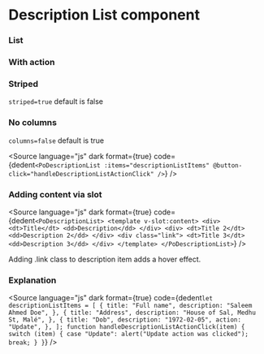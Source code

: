 # Description List component




### List

<Story of={PoDescriptionListStories.List} />

### With action

<Story of={PoDescriptionListStories.WithAction} />

### Striped

`striped=true` default is false

<Story of={PoDescriptionListStories.Striped} />

### No columns

`columns=false` default is true

<Story of={PoDescriptionListStories.NoCol} />

<Source
	language="js"
	dark
	format={true}
	code={dedent`
    <PoDescriptionList
        :items="descriptionListItems"
        @button-click="handleDescriptionListActionClick"
    />
  `}
/>

### Adding content via slot

<Source
	language="js"
	dark
	format={true}
	code={dedent`
    <PoDescriptionList>
      <template v-slot:content>
        <div>
          <dt>Title</dt>
          <dd>Description</dd>
        </div>
        <div>
          <dt>Title 2</dt>
          <dd>Description 2</dd>
        </div>
        <div class="link">
          <dt>Title 3</dt>
          <dd>Description 3</dd>
        </div>
      </template>
    </PoDescriptionList>
  `}
/>

Adding .link class to description item adds a hover effect.

### Explanation

<ArgTypes of={PoDescriptionListStories} />

<Source
	language="js"
	dark
	format={true}
	code={dedent`
    let descriptionListItems = [
        {
            title: "Full name",
            description: "Saleem Ahmed Doe",
        },
        {
            title: "Address",
            description: "House of Sal, Medhu St, Malé",
        },
        {
            title: "Dob",
            description: "1972-02-05",
            action: "Update",
        },
    ];
    function handleDescriptionListActionClick(item) {
        switch (item) {
            case "Update":
            alert("Update action was clicked");
            break;
        }
    }
  `}
/>
